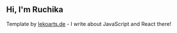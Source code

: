 ## Hi, I'm Ruchika

Template by [lekoarts.de](https://www.lekoarts.de?utm_source=cara&utm_medium=Starter) - I write about JavaScript and React there!
